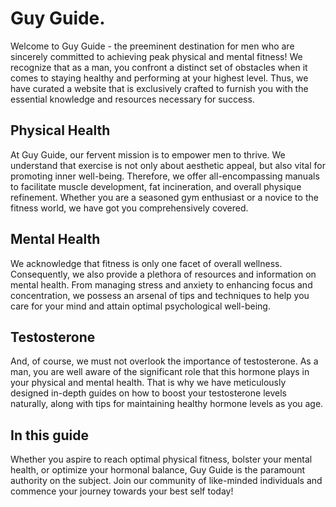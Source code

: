 
<Head>
    <title>Guy Guide</title>
    <meta
        name="description"
        content="The destination for men seeking advice on Mental and Physical Health"
    />
    <meta
        property="og:description"
        content="Guy Guide"
    />
</Head>

# Guy Guide.
Welcome to Guy Guide - the preeminent destination for men who are sincerely committed to achieving peak physical and mental fitness! We recognize that as a man, you confront a distinct set of obstacles when it comes to staying healthy and performing at your highest level. Thus, we have curated a website that is exclusively crafted to furnish you with the essential knowledge and resources necessary for success.

## Physical Health
At Guy Guide, our fervent mission is to empower men to thrive. We understand that exercise is not only about aesthetic appeal, but also vital for promoting inner well-being. Therefore, we offer all-encompassing manuals to facilitate muscle development, fat incineration, and overall physique refinement. Whether you are a seasoned gym enthusiast or a novice to the fitness world, we have got you comprehensively covered.

## Mental Health
We acknowledge that fitness is only one facet of overall wellness. Consequently, we also provide a plethora of resources and information on mental health. From managing stress and anxiety to enhancing focus and concentration, we possess an arsenal of tips and techniques to help you care for your mind and attain optimal psychological well-being.

## Testosterone
And, of course, we must not overlook the importance of testosterone. As a man, you are well aware of the significant role that this hormone plays in your physical and mental health. That is why we have meticulously designed in-depth guides on how to boost your testosterone levels naturally, along with tips for maintaining healthy hormone levels as you age.

## In this guide
Whether you aspire to reach optimal physical fitness, bolster your mental health, or optimize your hormonal balance, Guy Guide is the paramount authority on the subject. Join our community of like-minded individuals and commence your journey towards your best self today!